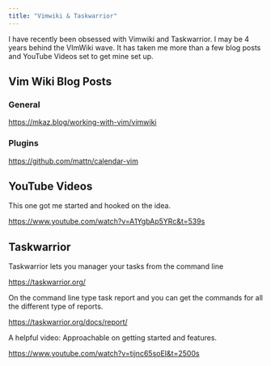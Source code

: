 ```yaml
---
title: "Vimwiki & Taskwarrior"
---
```


I have recently been obsessed with Vimwiki and Taskwarrior. I may be 4 years behind the VImWiki wave. It has taken me more than a few blog posts and YouTube Videos set to get mine set up.

## Vim Wiki Blog Posts

### General

<https://mkaz.blog/working-with-vim/vimwiki>

### Plugins

<https://github.com/mattn/calendar-vim>

## YouTube Videos

This one got me started and hooked on the idea.

<https://www.youtube.com/watch?v=A1YgbAp5YRc&t=539s>

## Taskwarrior

Taskwarrior lets you manager your tasks from the command line

<https://taskwarrior.org/>

On the command line type task report and you can get the commands for all the different type of reports.

<https://taskwarrior.org/docs/report/>

A helpful video: Approachable on getting started and features.

<https://www.youtube.com/watch?v=tijnc65soEI&t=2500s>
